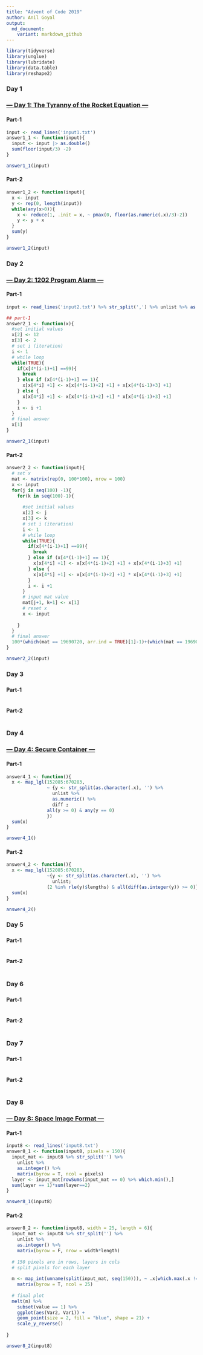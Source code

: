 ```yaml
---
title: "Advent of Code 2019"
author: Anil Goyal
output:
  md_document:
    variant: markdown_github
---
```


```r
library(tidyverse)
library(unglue)
library(lubridate)
library(data.table)
library(reshape2)
```

### Day 1
### [--- Day 1: The Tyranny of the Rocket Equation ---](https://adventofcode.com/2019/day/1)

#### Part-1
```r
input <- read_lines('input1.txt')
answer1_1 <- function(input){
  input <- input |> as.double()
  sum(floor(input/3) -2)
}

answer1_1(input)
```

#### Part-2
```r
answer1_2 <- function(input){
  x <- input
  y <- rep(0, length(input))
  while(any(x>0)){
    x <- reduce(1, .init = x, ~ pmax(0, floor(as.numeric(.x)/3)-2))
    y <- y + x
  }
  sum(y)
}

answer1_2(input)
```

### Day 2
### [--- Day 2: 1202 Program Alarm ---](https://adventofcode.com/2019/day/2)

#### Part-1
```r
input <- read_lines('input2.txt') %>% str_split(',') %>% unlist %>% as.integer()

## part-1
answer2_1 <- function(x){
  #set initial values
  x[2] <- 12
  x[3] <- 2
  # set i (iteration)
  i <- 1
  # while loop
  while(TRUE){
    if(x[4*(i-1)+1] ==99){
      break
    } else if (x[4*(i-1)+1] == 1){
      x[x[4*i] +1] <- x[x[4*(i-1)+2] +1] + x[x[4*(i-1)+3] +1]
    } else {
      x[x[4*i] +1] <- x[x[4*(i-1)+2] +1] * x[x[4*(i-1)+3] +1]
    }
    i <- i +1
  }
  # final answer
  x[1]
}

answer2_1(input)
```

#### Part-2
```r
answer2_2 <- function(input){
  # set x
  mat <- matrix(rep(0, 100*100), nrow = 100)
  x <- input
  for(j in seq(100) -1){
    for(k in seq(100)-1){
      
      #set initial values
      x[2] <- j
      x[3] <- k
      # set i (iteration)
      i <- 1
      # while loop
      while(TRUE){
        if(x[4*(i-1)+1] ==99){
          break
        } else if (x[4*(i-1)+1] == 1){
          x[x[4*i] +1] <- x[x[4*(i-1)+2] +1] + x[x[4*(i-1)+3] +1]
        } else {
          x[x[4*i] +1] <- x[x[4*(i-1)+2] +1] * x[x[4*(i-1)+3] +1]
        }
        i <- i +1
      }
      # input mat value
      mat[j+1, k+1] <- x[1]
      # reset x
      x <- input
      
    }
  }
  # final answer
  100*(which(mat == 19690720, arr.ind = TRUE)[1]-1)+(which(mat == 19690720, arr.ind = TRUE)[2]-1)
}

answer2_2(input)
```


### Day 3
### [](https://adventofcode.com/2019/day/3)

#### Part-1
```r

```

#### Part-2
```r

```


### Day 4
### [--- Day 4: Secure Container ---](https://adventofcode.com/2019/day/4)

#### Part-1
```r
answer4_1 <- function(){
  x <- map_lgl(152085:670283,
               ~ {y <- str_split(as.character(.x), '') %>% 
                 unlist %>% 
                 as.numeric() %>% 
                 diff ;
               all(y >= 0) & any(y == 0)
               })
  sum(x)
}

answer4_1()
```

#### Part-2
```r
answer4_2 <- function(){
  x <- map_lgl(152085:670283,
               ~{y <- str_split(as.character(.x), '') %>% 
                 unlist;
               (2 %in% rle(y)$lengths) & all(diff(as.integer(y)) >= 0)})
  sum(x)
}

answer4_2()
```


### Day 5
### [](https://adventofcode.com/2019/day/5)

#### Part-1
```r

```

#### Part-2
```r

```


### Day 6
### [](https://adventofcode.com/2019/day/6)

#### Part-1
```r

```

#### Part-2
```r

```


### Day 7
### [](https://adventofcode.com/2019/day/7)

#### Part-1
```r

```

#### Part-2
```r

```


### Day 8
### [--- Day 8: Space Image Format ---](https://adventofcode.com/2019/day/8)

#### Part-1
```r
input8 <- read_lines('input8.txt')
answer8_1 <- function(input8, pixels = 150){
  input_mat <- input8 %>% str_split('') %>% 
    unlist %>% 
    as.integer() %>% 
    matrix(byrow = T, ncol = pixels)
  layer <- input_mat[rowSums(input_mat == 0) %>% which.min(),]
  sum(layer == 1)*sum(layer==2)
}

answer8_1(input8)

```

#### Part-2
```r
answer8_2 <- function(input8, width = 25, length = 6){
  input_mat <- input8 %>% str_split('') %>% 
    unlist %>% 
    as.integer() %>% 
    matrix(byrow = F, nrow = width*length)
  
  # 150 pixels are in rows, layers in cols
  # split pixels for each layer
  
  m <- map_int(unname(split(input_mat, seq(150))), ~ .x[which.max(.x != 2)]) %>% 
    matrix(byrow = T, ncol = 25)
  
  # final plot
  melt(m) %>% 
    subset(value == 1) %>% 
    ggplot(aes(Var2, Var1)) +
    geom_point(size = 2, fill = "blue", shape = 21) +
    scale_y_reverse()
  
}

answer8_2(input8)
```




